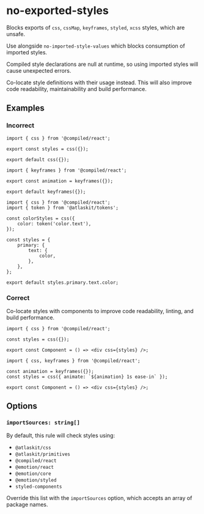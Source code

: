 # no-exported-styles

Blocks exports of `css`, `cssMap`, `keyframes`, `styled`, `xcss` styles, which are unsafe.

Use alongside `no-imported-style-values` which blocks consumption of imported styles.

Compiled style declarations are null at runtime, so using imported styles will cause unexpected
errors.

Co-locate style definitions with their usage instead. This will also improve code readability,
maintainability and build performance.

## Examples

### Incorrect

```tsx
import { css } from '@compiled/react';

export const styles = css({});

export default css({});
```

```tsx
import { keyframes } from '@compiled/react';

export const animation = keyframes({});

export default keyframes({});
```

```tsx
import { css } from '@compiled/react';
import { token } from '@atlaskit/tokens';

const colorStyles = css({
	color: token('color.text'),
});

const styles = {
	primary: {
		text: {
			color,
		},
	},
};

export default styles.primary.text.color;
```

### Correct

Co-locate styles with components to improve code readability, linting, and build performance.

```tsx
import { css } from '@compiled/react';

const styles = css({});

export const Component = () => <div css={styles} />;
```

```tsx
import { css, keyframes } from '@compiled/react';

const animation = keyframes({});
const styles = css({ animate: `${animation} 1s ease-in` });

export const Component = () => <div css={styles} />;
```

## Options

### `importSources: string[]`

By default, this rule will check styles using:

- `@atlaskit/css`
- `@atlaskit/primitives`
- `@compiled/react`
- `@emotion/react`
- `@emotion/core`
- `@emotion/styled`
- `styled-components`

Override this list with the `importSources` option, which accepts an array of package names.
